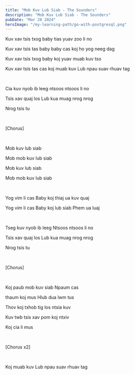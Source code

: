```yaml
---
title: "Mob Kuv Lub Siab - The Sounders"
description: "Mob Kuv Lub Siab - The Sounders"
pubDate: "Mar 20 2024"
heroImage: "/my-learning-path/go-with-postgresql.png"
---
```


Kuv xav tsis txog baby tias yuav zoo li no

Kuv xav tsis tas baby baby cas koj ho yog neeg dag

Kuv xav tsis txog baby koj yuav muab kuv tso

Kuv xav tsis tas cas koj muab kuv Lub npau suav rhuav tag

<br />

Cia kuv nyob ib leeg ntsoos ntsoos li no

Tsis xav quaj los Lub kua muag nrog nrog

Nrog tsis tu

<br />

[Chorus]

<br />

Mob kuv lub siab

Mob mob kuv lub siab

Mob kuv lub siab

Mob mob kuv lub siab

<br />

Yog vim li cas Baby koj thiaj ua kuv quaj

Yog vim li cas Baby koj lub siab Phem ua luaj

<br />

Tseg kuv nyob ib leeg Ntsoos ntsoos li no

Tsis xav quaj los Lub kua muag nrog nrog

Nrog tsis tu

<br />

[Chorus]

<br />

Koj paub mob kuv siab Npaum cas

thaum koj mus Hlub dua lwm tus

Thov koj txhob tig los ntsia kuv

Kuv twb tsis xav pom koj ntxiv

Koj cia li mus

<br />

[Chorus x2]

<br />

Koj muab kuv Lub npau suav rhuav tag
